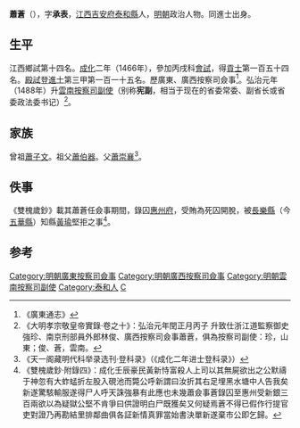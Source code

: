 {{明清人物信息框
| 姓名 = 蕭蒼
| 原名 =
| 圖片名稱 = 
| 圖片大小 = 220px
| 圖片說明 = 
| 最高職務 = 雲南按察司副使
| 國家 = 大明
| 爵位 =
| 籍貫 = [[江西|江西]][[吉安府|吉安府]][[泰和縣|泰和縣]]
| 族裔 = 
| 字號 = 字承表
| 室名 = 
| 諡號 = 
| 出生日期 = 生年不詳
| 出生地點 = 
| 逝世日期 = 卒年不詳
| 逝世地點 = 
| 墓葬 =
| 配偶 =
| 親屬 = 
| 出身 = 
*成化二年丙戌科同進士出身
| 經歷 = 
| 著作 =
}}

'''蕭蒼'''（{{bd|1434年||？}}），字'''承表'''，[[江西|江西]][[吉安府|吉安府]][[泰和縣|泰和縣]]人，[[明朝|明朝]]政治人物。同進士出身。

==生平==
江西鄉試第十四名。[[成化|成化]]二年（1466年），參加丙戌科[[會試|會試]]，得[[貢士|貢士]]第一百五十四名。[[殿試|殿試]]登[[進士|進士]]第三甲第一百一十五名。歷廣東、廣西按察司僉事<ref>《廣東通志》</ref>。弘治元年（1488年）升[[雲南|雲南]][[提刑按察司按察副使|按察司副使]]（别称'''宪副 '''，相当于现在的省委常委、副省长或省委政法委书记）<ref>《大明孝宗敬皇帝實錄·卷之十》：弘治元年閏正月丙子 升致仕浙江道監察御史強珍、南京刑部員外郎林俊、廣西按察司僉事蕭蒼，俱為按察司副使：珍，山東；俊、蒼，雲南。</ref>。

==家族==
曾祖[[蕭子文|蕭子文]]。祖父[[蕭伯器|蕭伯器]]。父[[蕭崇襄|蕭崇襄]]<ref>《天一阁藏明代科举录选刊·登科录》（《成化二年进士登科录》）</ref>。

==佚事==
《雙槐歲鈔》載其蕭蒼任僉事期間，錄囚[[惠州府|惠州府]]，受賄為死囚開脫，被[[長樂縣_(北宋)|長樂縣]]（今[[五華縣|五華縣]]）知縣[[黃瑜|黃瑜]]堅拒之事<ref>《雙槐歲鈔·附錄四》：成化壬辰豪民黃新恃富殺人上司以其無屍欲出之公默禱于神忽有大蚱蜢折左股入硯池而斃公呼新謂曰汝折其右足埋黑水塘中人告我矣新遂驚駭輸服遂得尸人呼天誅強暴有此應也未幾蕭僉事蒼錄囚至惠州受新銀三百兩欲以為疑獄公堅不肯爭曰供證明白尸既獲矣又何疑焉蒼不得已假作行提官吏對證乃再勘結里排鄰曲俱各証新情真罪當始書決單新遂棄市公即乞歸。</ref>。

==参考==
{{reflist}}
{{明朝人物小作品}}
{{成化二年丙戌科殿試金榜}}
{{DEFAULTSORT:Xiao蕭}}

[[Category:明朝廣東按察司僉事|Category:明朝廣東按察司僉事]]
[[Category:明朝廣西按察司僉事|Category:明朝廣西按察司僉事]]
[[Category:明朝雲南按察司副使|Category:明朝雲南按察司副使]]
[[Category:泰和人|Category:泰和人]]
[[Category:萧姓|C]]